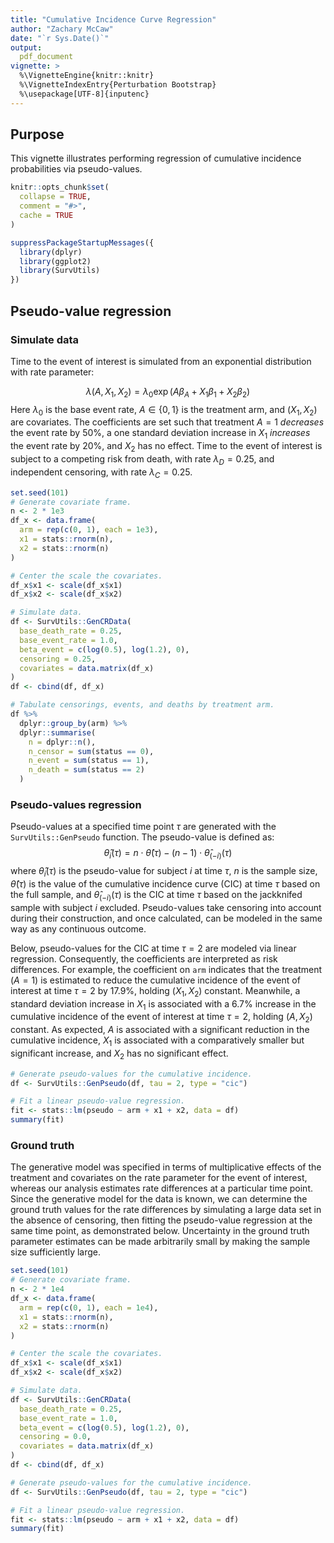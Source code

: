 ```yaml
---
title: "Cumulative Incidence Curve Regression"
author: "Zachary McCaw"
date: "`r Sys.Date()`"
output: 
  pdf_document
vignette: >
  %\VignetteEngine{knitr::knitr}
  %\VignetteIndexEntry{Perturbation Bootstrap}
  %\usepackage[UTF-8]{inputenc}
---
```


## Purpose
This vignette illustrates performing regression of cumulative incidence probabilities via pseudo-values. 

```r
knitr::opts_chunk$set(
  collapse = TRUE,
  comment = "#>",
  cache = TRUE
)
```

```r
suppressPackageStartupMessages({
  library(dplyr)
  library(ggplot2)
  library(SurvUtils)
})
```

## Pseudo-value regression

### Simulate data

Time to the event of interest is simulated from an exponential distribution with rate parameter:

$$ \lambda(A, X_{1}, X_{2}) = \lambda_{0}\exp(A\beta_{A} + X_{1}\beta_{1} + X_{2}\beta_{2}) $$
Here $\lambda_{0}$ is the base event rate, $A \in \{0, 1\}$ is the treatment arm, and $(X_{1}, X_{2})$ are covariates. The coefficients are set such that treatment $A = 1$ *decreases* the event rate by 50\%, a one standard deviation increase in $X_{1}$ *increases* the event rate by 20\%, and $X_{2}$ has no effect. Time to the event of interest is subject to a competing risk from death, with rate $\lambda_{D} = 0.25$, and independent censoring, with rate $\lambda_{C} = 0.25$.

```r
set.seed(101)
# Generate covariate frame.
n <- 2 * 1e3
df_x <- data.frame(
  arm = rep(c(0, 1), each = 1e3),
  x1 = stats::rnorm(n),
  x2 = stats::rnorm(n)
)

# Center the scale the covariates.
df_x$x1 <- scale(df_x$x1)
df_x$x2 <- scale(df_x$x2)

# Simulate data.
df <- SurvUtils::GenCRData(
  base_death_rate = 0.25,
  base_event_rate = 1.0,
  beta_event = c(log(0.5), log(1.2), 0),
  censoring = 0.25,
  covariates = data.matrix(df_x)
)
df <- cbind(df, df_x)

# Tabulate censorings, events, and deaths by treatment arm.
df %>%
  dplyr::group_by(arm) %>%
  dplyr::summarise(
    n = dplyr::n(),
    n_censor = sum(status == 0),
    n_event = sum(status == 1),
    n_death = sum(status == 2)
  )
```

### Pseudo-values regression

Pseudo-values at a specified time point $\tau$ are generated with the `SurvUtils::GenPseudo` function. The pseudo-value is defined as:
$$ \hat{\theta}_{i}(\tau) = n \cdot \hat{\theta}(\tau) - (n - 1)\cdot\hat{\theta}_{(-i)}(\tau)$$
where $\hat{\theta}_{i}(\tau)$ is the pseudo-value for subject $i$ at time $\tau$, $n$ is the sample size, $\hat{\theta}(\tau)$ is the value of the cumulative incidence curve (CIC) at time $\tau$ based on the full sample, and $\hat{\theta}_{(-i)}(\tau)$ is the CIC at time $\tau$ based on the jackknifed sample with subject $i$ excluded. Pseudo-values take censoring into account during their construction, and once calculated, can be modeled in the same way as any continuous outcome. 

Below, pseudo-values for the CIC at time $\tau = 2$ are modeled via linear regression. Consequently, the coefficients are interpreted as risk differences. For example, the coefficient on `arm` indicates that the treatment ($A = 1$) is estimated to reduce the cumulative incidence of the event of interest at time $\tau = 2$ by 17.9\%, holding $(X_{1}, X_{2})$ constant. Meanwhile, a standard deviation increase in $X_{1}$ is associated with a 6.7\% increase in the cumulative incidence of the event of interest at time $\tau = 2$, holding $(A, X_{2})$ constant. As expected, $A$ is associated with a significant reduction in the cumulative incidence, $X_{1}$ is associated with a comparatively smaller but significant increase, and $X_{2}$ has no significant effect. 

```r
# Generate pseudo-values for the cumulative incidence.
df <- SurvUtils::GenPseudo(df, tau = 2, type = "cic")

# Fit a linear pseudo-value regression.
fit <- stats::lm(pseudo ~ arm + x1 + x2, data = df)
summary(fit)
```

### Ground truth

The generative model was specified in terms of multiplicative effects of the treatment and covariates on the rate parameter for the event of interest, whereas our analysis estimates rate differences at a particular time point. Since the generative model for the data is known, we can determine the ground truth values for the rate differences by simulating a large data set in the absence of censoring, then fitting the pseudo-value regression at the same time point, as demonstrated below. Uncertainty in the ground truth parameter estimates can be made arbitrarily small by making the sample size sufficiently large. 

```r
set.seed(101)
# Generate covariate frame.
n <- 2 * 1e4
df_x <- data.frame(
  arm = rep(c(0, 1), each = 1e4),
  x1 = stats::rnorm(n),
  x2 = stats::rnorm(n)
)

# Center the scale the covariates.
df_x$x1 <- scale(df_x$x1)
df_x$x2 <- scale(df_x$x2)

# Simulate data.
df <- SurvUtils::GenCRData(
  base_death_rate = 0.25,
  base_event_rate = 1.0,
  beta_event = c(log(0.5), log(1.2), 0),
  censoring = 0.0,
  covariates = data.matrix(df_x)
)
df <- cbind(df, df_x)

# Generate pseudo-values for the cumulative incidence.
df <- SurvUtils::GenPseudo(df, tau = 2, type = "cic")

# Fit a linear pseudo-value regression.
fit <- stats::lm(pseudo ~ arm + x1 + x2, data = df)
summary(fit)

```

